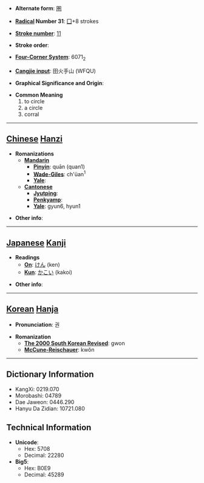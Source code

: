 * '''Alternate form''': [[圏]]

* '''[[Wiktionary:Chinese radical index| Radical]] Number 31''': [[Wiktionary:Chinese radical index 囗|囗]]+8 strokes

* '''[[Wiktionary:Chinese total strokes index|Stroke number]]''': [[Wiktionary:Chinese total strokes index 11|11]]

* '''Stroke order''': 

* '''[[Wiktionary:Chinese four corner index|Four-Corner System]]''': 6071<sub>2</sub>

* '''[[Wiktionary:Chinese Cangjie index|Cangjie input]]''': 田火手山 (WFQU)

* '''Graphical Significance and Origin''': 

* '''Common Meaning'''
*#to circle
*# a circle
*# corral


----

== [[Chinese]] [[Hanzi]] ==

* '''Romanizations'''
** '''[[Mandarin]]'''
*** '''[[Pinyin]]''': quān (quan1)
*** '''[[Wade-Giles]]''': ch'üan<sup>1</sup>
*** '''[[Yale]]''': 
** '''[[Cantonese]]'''
*** '''[[Jyutping]]''':
*** '''[[Penkyamp]]''': 
*** '''[[Yale]]''': gyun6, hyun1

* '''Other info''': 

----

== [[Japanese]] [[Kanji]] ==

* '''Readings'''
** '''[[On]]''': [[けん]] (ken)
** '''[[Kun]]''': [[かこい]] (kakoi)

* '''Other info''':  

----

== [[Korean]] [[Hanja]] ==

* '''Pronunciation''': 권

* '''Romanization'''
** '''[[The 2000 South Korean Revised Romanization|The 2000 South Korean Revised]]''': gwon
** '''[[McCune-Reischauer]]''': kwŏn

----

== Dictionary Information ==

* KangXi: 0219.070
* Morobashi: 04789
* Dae Jaweon: 0446.290
* Hanyu Da Zidian: 10721.080

== Technical Information ==

* '''Unicode''':
** Hex: 5708
** Decimal: 22280
* '''Big5''':
** Hex: B0E9
** Decimal: 45289
